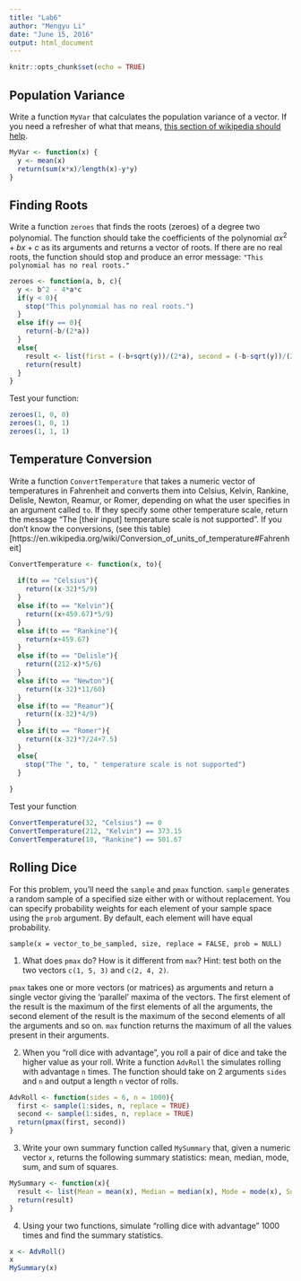 ```yaml
---
title: "Lab6"
author: "Mengyu Li"
date: "June 15, 2016"
output: html_document
---
```


```r
knitr::opts_chunk$set(echo = TRUE)
```

## Population Variance

Write a function `MyVar` that calculates the population variance of a vector.  If you need a refresher of what that means, [this section of wikipedia should help](https://en.wikipedia.org/wiki/Variance#Population_variance_and_sample_variance).

```r
MyVar <- function(x) {
  y <- mean(x)
  return(sum(x*x)/length(x)-y*y)
}

```



## Finding Roots
Write a function `zeroes` that finds the roots (zeroes) of a degree two polynomial.  The function should take the coefficients of the polynomial $ax^2 + bx + c$ as its arguments and returns a vector of roots.  If there are no real roots, the function should stop and produce an error message: `"This polynomial has no real roots."`
```r
zeroes <- function(a, b, c){
  y <- b^2 - 4*a*c
  if(y < 0){
    stop("This polynomial has no real roots.")
  }
  else if(y == 0){
    return(-b/(2*a))
  }
  else{
    result <- list(first = (-b+sqrt(y))/(2*a), second = (-b-sqrt(y))/(2*a))
    return(result)
  }
}


```


Test your function:
```r
zeroes(1, 0, 0)
zeroes(1, 0, 1)
zeroes(1, 1, 1)
```

## Temperature Conversion

Write a function `ConvertTemperature` that takes a numeric vector of temperatures in Fahrenheit and converts them into Celsius, Kelvin, Rankine, Delisle, Newton, Reamur, or Romer, depending on what the user specifies in an argument called `to`.  If they specify some other temperature scale, return the message "The [their input] temperature scale is not supported".  If you don't know the conversions, (see this table)[https://en.wikipedia.org/wiki/Conversion_of_units_of_temperature#Fahrenheit]
```r
ConvertTemperature <- function(x, to){
  
  if(to == "Celsius"){
    return((x-32)*5/9)
  }
  else if(to == "Kelvin"){
    return((x+459.67)*5/9)
  }
  else if(to == "Rankine"){
    return(x+459.67)
  }
  else if(to == "Delisle"){
    return((212-x)*5/6)
  }
  else if(to == "Newton"){
    return((x-32)*11/60)
  }
  else if(to == "Reamur"){
    return((x-32)*4/9)
  }
  else if(to == "Romer"){
    return((x-32)*7/24+7.5)
  }
  else{
    stop("The ", to, " temperature scale is not supported")
  }
  
}
```


Test your function
```r
ConvertTemperature(32, "Celsius") == 0
ConvertTemperature(212, "Kelvin") == 373.15
ConvertTemperature(10, "Rankine") == 501.67
```


## Rolling Dice

For this problem, you'll need the `sample` and `pmax` function.  `sample` generates a random sample of a specified size either with or without replacement.  You can specify probability weights for each element of your sample space using the `prob` argument.  By default, each element will have equal probability.
```
sample(x = vector_to_be_sampled, size, replace = FALSE, prob = NULL)
```
1. What does `pmax` do? How is it different from `max`? Hint: test both on the two vectors `c(1, 5, 3)` and `c(2, 4, 2)`.

`pmax` takes one or more vectors (or matrices) as arguments and return a single vector giving the ‘parallel’ maxima of the vectors. The first element of the result is the maximum of the first elements of all the arguments, the second element of the result is the maximum of the second elements of all the arguments and so on. `max` function returns the maximum of all the values present in their arguments.

2. When you "roll dice with advantage", you roll a pair of dice and take the higher value as your roll.  Write a function `AdvRoll` the simulates rolling with advantage `n` times. The function should take on 2 arguments `sides` and `n` and output a length `n` vector of rolls.
```r
AdvRoll <- function(sides = 6, n = 1000){
  first <- sample(1:sides, n, replace = TRUE)
  second <- sample(1:sides, n, replace = TRUE)
  return(pmax(first, second))
}
```


3. Write your own summary function called `MySummary` that, given a numeric vector `x`, returns the following summary statistics: mean, median, mode, sum, and sum of squares.
```r
MySummary <- function(x){
  result <- list(Mean = mean(x), Median = median(x), Mode = mode(x), Sum = sum(x), sumOfSquares = sum(x*x))
  return(result)
}
```

4. Using your two functions, simulate "rolling dice with advantage" 1000 times and find the summary statistics.

```r
x <- AdvRoll()
x
MySummary(x)
```

